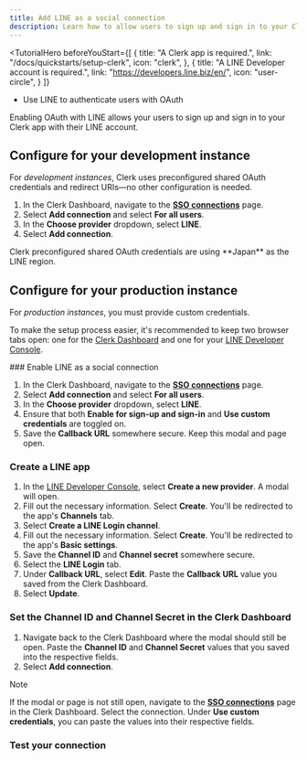 ```yaml
---
title: Add LINE as a social connection
description: Learn how to allow users to sign up and sign in to your Clerk app with their LINE account using OAuth.
---
```


<TutorialHero
  beforeYouStart={[
    {
      title: "A Clerk app is required.",
      link: "/docs/quickstarts/setup-clerk",
      icon: "clerk",
    },
    {
      title: "A LINE Developer account is required.",
      link: "https://developers.line.biz/en/",
      icon: "user-circle",
    }
  ]}
>
  - Use LINE to authenticate users with OAuth
</TutorialHero>

Enabling OAuth with LINE allows your users to sign up and sign in to your Clerk app with their LINE account.

## Configure for your development instance

For _development instances_, Clerk uses preconfigured shared OAuth credentials and redirect URIs—no other configuration is needed.

1. In the Clerk Dashboard, navigate to the [**SSO connections**](https://dashboard.clerk.com/last-active?path=user-authentication/sso-connections) page.
1. Select **Add connection** and select **For all users**.
1. In the **Choose provider** dropdown, select **LINE**.
1. Select **Add connection**.

<Callout type="info">
  Clerk preconfigured shared OAuth credentials are using **Japan** as the LINE region.
</Callout>

## Configure for your production instance

For _production instances_, you must provide custom credentials.

To make the setup process easier, it's recommended to keep two browser tabs open: one for the [Clerk Dashboard](https://dashboard.clerk.com/last-active?path=user-authentication/sso-connections) and one for your [LINE Developer Console](https://developers.line.biz/console/).

<Steps>
  ### Enable LINE as a social connection

  1. In the Clerk Dashboard, navigate to the [**SSO connections**](https://dashboard.clerk.com/last-active?path=user-authentication/sso-connections) page.
  1. Select **Add connection** and select **For all users**.
  1. In the **Choose provider** dropdown, select **LINE**.
  1. Ensure that both **Enable for sign-up and sign-in** and **Use custom credentials** are toggled on.
  1. Save the **Callback URL** somewhere secure. Keep this modal and page open.

  ### Create a LINE app

  1. In the [LINE Developer Console](https://developers.line.biz/console/), select **Create a new provider**. A modal will open.
  1. Fill out the necessary information. Select **Create**. You'll be redirected to the app's **Channels** tab.
  1. Select **Create a LINE Login channel**.
  1. Fill out the necessary information. Select **Create**. You'll be redirected to the app's **Basic settings**.
  1. Save the **Channel ID** and **Channel secret** somewhere secure.
  1. Select the **LINE Login** tab.
  1. Under **Callback URL**, select **Edit**. Paste the **Callback URL** value you saved from the Clerk Dashboard.
  1. Select **Update**.

  ### Set the Channel ID and Channel Secret in the Clerk Dashboard

  1. Navigate back to the Clerk Dashboard where the modal should still be open. Paste the **Channel ID** and **Channel Secret** values that you saved into the respective fields.
  1. Select **Add connection**.

  > [!NOTE]
  > If the modal or page is not still open, navigate to the [**SSO connections**](https://dashboard.clerk.com/last-active?path=user-authentication/sso-connections) page in the Clerk Dashboard. Select the connection. Under **Use custom credentials**, you can paste the values into their respective fields.

  ### Test your connection

  <Include src="_partials/authentication/test-your-connection" />
</Steps>
